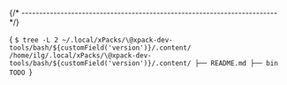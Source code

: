 


{/* ------------------------------------------------------------------------ */}

<CodeBlock language="console"> {
`$ tree -L 2 ~/.local/xPacks/\@xpack-dev-tools/bash/${customField('version')}/.content/
/home/ilg/.local/xPacks/\@xpack-dev-tools/bash/${customField('version')}/.content/
├── README.md
├── bin
TODO
`} </CodeBlock>
